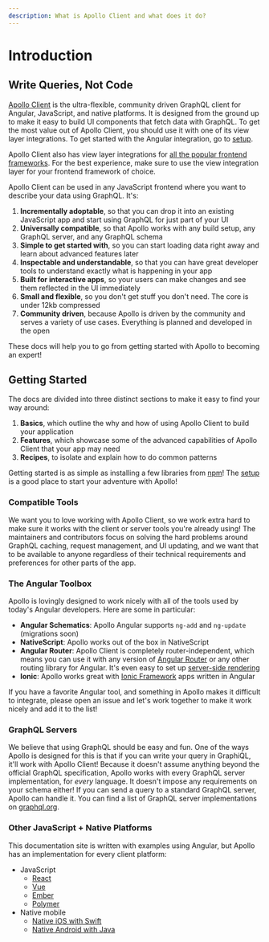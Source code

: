 ```yaml
---
description: What is Apollo Client and what does it do?
---
```


# Introduction

## Write Queries, Not Code

[Apollo Client](https://nasa.gov/mission_pages/apollo/missions/index.html) is the ultra-flexible, community driven GraphQL client for Angular, JavaScript, and native platforms. It is designed from the ground up to make it easy to build UI components that fetch data with GraphQL. To get the most value out of Apollo Client, you should use it with one of its view layer integrations. To get started with the Angular integration, go to [setup](./v1/basics/setup).

Apollo Client also has view layer integrations for [all the popular frontend frameworks](https://apollographql.com/client). For the best experience, make sure to use the view integration layer for your frontend framework of choice.

Apollo Client can be used in any JavaScript frontend where you want to describe your data using GraphQL. It's:

1. **Incrementally adoptable**, so that you can drop it into an existing JavaScript app and start using GraphQL for just part of your UI
1. **Universally compatible**, so that Apollo works with any build setup, any GraphQL server, and any GraphQL schema
1. **Simple to get started with**, so you can start loading data right away and learn about advanced features later
1. **Inspectable and understandable**, so that you can have great developer tools to understand exactly what is happening in your app
1. **Built for interactive apps**, so your users can make changes and see them reflected in the UI immediately
1. **Small and flexible**, so you don't get stuff you don't need. The core is under 12kb compressed
1. **Community driven**, because Apollo is driven by the community and serves a variety of use cases. Everything is planned and developed in the open

These docs will help you to go from getting started with Apollo to becoming an expert!

## Getting Started

The docs are divided into three distinct sections to make it easy to find your way around:

1. **Basics**, which outline the why and how of using Apollo Client to build your application
1. **Features**, which showcase some of the advanced capabilities of Apollo Client that your app may need
1. **Recipes**, to isolate and explain how to do common patterns

Getting started is as simple as installing a few libraries from [npm](https://npmjs.org)! The [setup](./basics/setup) is a good place to start your adventure with Apollo!

### Compatible Tools

We want you to love working with Apollo Client, so we work extra hard to make sure it works with the client or server tools you're already using! The maintainers and contributors focus on solving the hard problems around GraphQL caching, request management, and UI updating, and we want that to be available to anyone regardless of their technical requirements and preferences for other parts of the app.

### The Angular Toolbox

Apollo is lovingly designed to work nicely with all of the tools used by today's Angular developers. Here are some in particular:

- **Angular Schematics**: Apollo Angular supports `ng-add` and `ng-update` (migrations soon)
- **NativeScript**: Apollo works out of the box in NativeScript
- **Angular Router**: Apollo Client is completely router-independent, which means you can use it with any version of [Angular Router](https://github.com/angular/angular) or any other routing library for Angular. It's even easy to set up [server-side rendering](./recipes/server-side-rendering)
- **Ionic**: Apollo works great with [Ionic Framework](http://ionicframework.com) apps written in Angular

If you have a favorite Angular tool, and something in Apollo makes it difficult to integrate, please open an issue and let's work together to make it work nicely and add it to the list!

### GraphQL Servers

We believe that using GraphQL should be easy and fun. One of the ways Apollo is designed for this is that if you can write your query in GraphiQL, it'll work with Apollo Client! Because it doesn't assume anything beyond the official GraphQL specification, Apollo works with every GraphQL server implementation, for _every_ language. It doesn't impose any requirements on your schema either! If you can send a query to a standard GraphQL server, Apollo can handle it. You can find a list of GraphQL server implementations on [graphql.org](http://graphql.org/code/#server-libraries).

### Other JavaScript + Native Platforms

This documentation site is written with examples using Angular, but Apollo has an implementation for every client platform:

- JavaScript
  - [React](https://apollographql.com/docs/react)
  - [Vue](https://github.com/Akryum/vue-apollo)
  - [Ember](https://github.com/bgentry/ember-apollo-client)
  - [Polymer](https://github.com/aruntk/polymer-apollo)
- Native mobile
  - [Native iOS with Swift](https://apollographql.com/docs/ios)
  - [Native Android with Java](https://github.com/apollographql/apollo-android)
